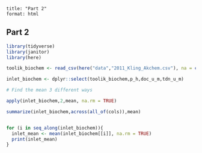 ```         
title: "Part 2"
format: html
```

## Part 2 

```r
library(tidyverse)
library(janitor)
library(here)
```

```r
toolik_biochem <- read_csv(here("data","2011_Kling_Akchem.csv"), na = c(".")) %>% clean_names()

```

```r
inlet_biochem <- dplyr::select(toolik_biochem,p_h,doc_u_m,tdn_u_m)

# Find the mean 3 different ways

apply(inlet_biochem,2,mean, na.rm = TRUE)

summarize(inlet_biochem,across(all_of(cols)),mean)


for (i in seq_along(inlet_biochem)){
  inlet_mean <- mean(inlet_biochem[[i]], na.rm = TRUE)
  print(inlet_mean)
}

```
